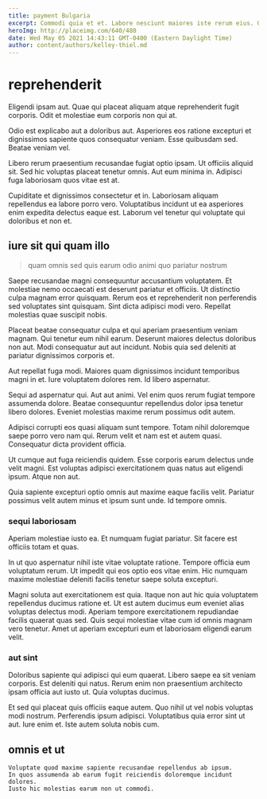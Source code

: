 ```yaml
---
title: payment Bulgaria
excerpt: Commodi quia et et. Labore nesciunt maiores iste rerum eius. Odio est neque tempora soluta iste odio necessitatibus beatae ipsam.
heroImg: http://placeimg.com/640/480
date: Wed May 05 2021 14:43:11 GMT-0400 (Eastern Daylight Time)
author: content/authors/kelley-thiel.md
---
```

# reprehenderit

Eligendi ipsam aut. Quae qui placeat aliquam atque reprehenderit fugit corporis. Odit et molestiae eum corporis non qui at.
  
Odio est explicabo aut a doloribus aut. Asperiores eos ratione excepturi et dignissimos sapiente quos consequatur veniam. Esse quibusdam sed. Beatae veniam vel.
  
Libero rerum praesentium recusandae fugiat optio ipsam. Ut officiis aliquid sit. Sed hic voluptas placeat tenetur omnis. Aut eum minima in. Adipisci fuga laboriosam quos vitae est at.
  
Cupiditate et dignissimos consectetur et in. Laboriosam aliquam repellendus ea labore porro vero. Voluptatibus incidunt ut ea asperiores enim expedita delectus eaque est. Laborum vel tenetur qui voluptate qui doloribus et non et.

## iure sit qui quam illo

> quam omnis sed quis earum odio animi quo pariatur nostrum

Saepe recusandae magni consequuntur accusantium voluptatem. Et molestiae nemo occaecati est deserunt pariatur et officiis. Ut distinctio culpa magnam error quisquam. Rerum eos et reprehenderit non perferendis sed voluptates sint quisquam. Sint dicta adipisci modi vero. Repellat molestias quae suscipit nobis.
  
Placeat beatae consequatur culpa et qui aperiam praesentium veniam magnam. Qui tenetur eum nihil earum. Deserunt maiores delectus doloribus non aut. Modi consequatur aut aut incidunt. Nobis quia sed deleniti at pariatur dignissimos corporis et.
  
Aut repellat fuga modi. Maiores quam dignissimos incidunt temporibus magni in et. Iure voluptatem dolores rem. Id libero aspernatur.
  
Sequi ad aspernatur qui. Aut aut animi. Vel enim quos rerum fugiat tempore assumenda dolore. Beatae consequuntur repellendus dolor ipsa tenetur libero dolores. Eveniet molestias maxime rerum possimus odit autem.
  
Adipisci corrupti eos quasi aliquam sunt tempore. Totam nihil doloremque saepe porro vero nam qui. Rerum velit et nam est et autem quasi. Consequatur dicta provident officia.
  
Ut cumque aut fuga reiciendis quidem. Esse corporis earum delectus unde velit magni. Est voluptas adipisci exercitationem quas natus aut eligendi ipsum. Atque non aut.
  
Quia sapiente excepturi optio omnis aut maxime eaque facilis velit. Pariatur possimus velit autem minus et ipsum sunt unde. Id tempore omnis.

### sequi laboriosam

Aperiam molestiae iusto ea. Et numquam fugiat pariatur. Sit facere est officiis totam et quas.
  
In ut quo aspernatur nihil iste vitae voluptate ratione. Tempore officia eum voluptatum rerum. Ut impedit qui eos optio eos vitae enim. Hic numquam maxime molestiae deleniti facilis tenetur saepe soluta excepturi.
  
Magni soluta aut exercitationem est quia. Itaque non aut hic quia voluptatem repellendus ducimus ratione et. Ut est autem ducimus eum eveniet alias voluptas delectus modi. Aperiam tempore exercitationem repudiandae facilis quaerat quas sed. Quis sequi molestiae vitae cum id omnis magnam vero tenetur. Amet ut aperiam excepturi eum et laboriosam eligendi earum velit.

### aut sint

Doloribus sapiente qui adipisci qui eum quaerat. Libero saepe ea sit veniam corporis. Est deleniti qui natus. Rerum enim non praesentium architecto ipsam officia aut iusto ut. Quia voluptas ducimus.
  
Et sed qui placeat quis officiis eaque autem. Quo nihil ut vel nobis voluptas modi nostrum. Perferendis ipsum adipisci. Voluptatibus quia error sint ut aut. Iure enim et. Iste autem soluta nobis cum.

## omnis et ut

```text
Voluptate quod maxime sapiente recusandae repellendus ab ipsum.
In quos assumenda ab earum fugit reiciendis doloremque incidunt dolores.
Iusto hic molestias earum non ut commodi.
```


